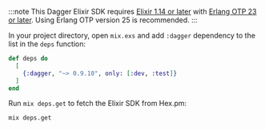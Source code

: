 :::note
This Dagger Elixir SDK requires [Elixir 1.14 or later](https://elixir-lang.org/install.html) with [Erlang OTP 23 or later](https://www.erlang.org/downloads). Using Erlang OTP version 25 is recommended.
:::

In your project directory, open `mix.exs` and add `:dagger` dependency to the list in the `deps` function:

```elixir
def deps do
  [
    {:dagger, "~> 0.9.10", only: [:dev, :test]}
  ]
end
```

Run `mix deps.get` to fetch the Elixir SDK from Hex.pm:

```shell
mix deps.get
```

